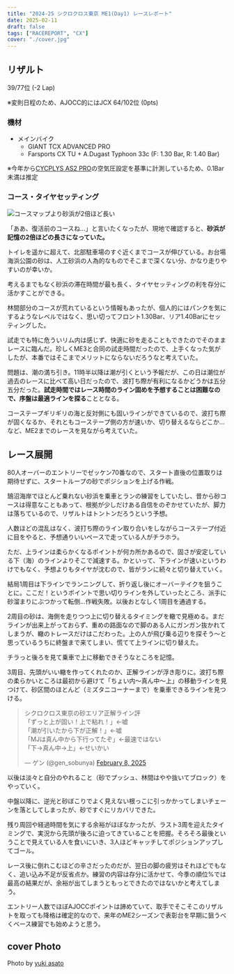```yaml
---
title: "2024-25 シクロクロス東京 ME1(Day1) レースレポート"
date: 2025-02-11
draft: false
tags: ["RACEREPORT", "CX"]
cover: "./cover.jpg"
---
```


## リザルト

39/77位 (-2 Lap)

※変則日程のため、AJOCC的にはJCX 64/102位 (0pts)

### 機材

- メインバイク
  - GIANT TCX ADVANCED PRO
  - Farsports CX TU + A.Dugast Typhoon 33c (F: 1.30 Bar, R: 1.40 Bar)

※今年から[CYCPLYS AS2 PRO](https://amzn.to/3XXh90k)の空気圧設定を基準に計測しているため、0.1Bar未満は推定

### コース・タイヤセッティング

![コースマップより砂浜が2倍ほど長い](./course.png)

「ああ、復活前のコースね…」と言いたくなったが、現地で確認すると、**砂浜が記憶の2倍ほどの長さになっていた。**

トイレを遥かに超えて、北部駐車場のすぐ近くまでコースが伸びている。お台場海浜公園の砂は、人工砂浜の人為的なものでそこまで深くない分、かなり走りやすいのが幸いか。

考えるまでもなく砂浜の滞在時間が最も長く、タイヤセッティングの利を存分に活かすことができる。

林間部分のコースが荒れているという情報もあったが、個人的にはパンクを気にするようなレベルではなく、思い切ってフロント1.30Bar、リア1.40Barにセッティングした。

試走でも特に危ういリム内は感じず、快適に砂を走ることもできたのでそのままレースに臨んだ。珍しくME3と合同の試走時間だったので、上手くなった気がしたが、本番ではそこまでメリットにならないだろうなと考えていた。

問題は、潮の満ち引き。11時半以降は潮が引くという予報だが、この日は潮位が過去のレースに比べて高い日だったので、波打ち際が有利になるかどうかは五分五分だった。**試走時間ではレース時間のライン固めを予想することは困難なので、序盤は最適ラインを探る**こととなる。

コーステープギリギリの海と反対側にも固いラインができているので、波打ち際が固くなるか、それともコーステープ側の方が速いか、切り替えるならどこか…など、ME2までのレースを見ながら考えていた。

## レース展開

80人オーバーのエントリーでゼッケン70番なので、スタート直後の位置取りは期待せずに、スタートループの砂でポジションを上げる作戦。

鵠沼海岸でほとんど乗れない砂浜を乗車とランの練習をしていたし、昔から砂コースは得意なこともあって、根拠が少しだけある自信をのぞかせていたが、脚力は落ちているので、リザルトはトントンだろうという予想。

人数ほどの混乱はなく、波打ち際のライン取り合いをしながらコーステープ付近に目をやると、予想通りいいペースで走っている人がチラホラ。

ただ、上ラインは柔らかくなるポイントが何カ所かあるので、固さが安定している下（海）のラインよりそこで減速する。かといって、下ラインが速いというわけでもなく、予想よりもタイヤが沈むので、皆がランに続々と切り替えていく。

結局1周目は下ラインでランニングして、折り返し後にオーバーテイクを狙うことに。ここだ！というポイントで思い切りラインを外していったところ、派手に砂溜まりにぶつかって転倒…作戦失敗。以後おとなしく1周目を通過する。

2周目の砂は、海側を走りつつ上に切り替えるタイミングを轍で見極める。まだラインが出来上がっておらず、重めの路面なので脚のある人にガンガン抜かれてしまうが、轍のトレースだけはこだわった。上の人が飛び乗る辺りを探そう～と思っているうちに終盤まで来てしまい、慌てて上ラインに切り替えた。

チラっと後ろを見て乗車で上に移動できそうなところを記憶。

3周目、先頭がいい轍を作ってくれたのか、正解ラインが浮き彫りに。波打ち際の柔らかいところは最初から避けて「ちょい内～真ん中～上」の移動ラインを見つけて、砂区間のほとんど（ミズタニコーナーまで）を乗車できるラインを見つける。

<blockquote class="twitter-tweet"><p lang="ja" dir="ltr">シクロクロス東京の砂エリア正解ライン評<br>「ずっと上が固い！上で粘れ！」←嘘<br>「潮が引いたから下が正解！」←嘘<br>「MJは真ん中から下行ってたぞ」←最速ではない<br>「下→真ん中→上」←せいかい</p>&mdash; ゲン (@gen_sobunya) <a href="https://twitter.com/gen_sobunya/status/1888147731618869426?ref_src=twsrc%5Etfw">February 8, 2025</a></blockquote>

以後は淡々と自分のやれること（砂でプッシュ、林間はやや抜いてブロック）をやっていく。

中盤以降に、逆光と砂ぼこりでよく見えない根っこに引っかかってしまいチェーンを落としてしまったが、砂ですぐにリカバリできた。

残り周回や経過時間を気にする余裕がほぼなかったが、ラスト3周を迎えたタイミングで、実況から先頭が後ろに迫ってきていることを把握。そろそろ最後ということで見えている人を食いにいき、3人ほどキャッチしてポジションアップしてゴール。

レース後に倒れこむほどの辛さだったのだが、翌日の脚の疲労はそれほどでもなく、追い込み不足が反省点か。練習の内容は存分に活かせて、今季の順位%では最高の結果だが、余裕が出てしまうともっとできたのではないかと考えてしまう。

エントリー人数でほぼAJOCCポイントは諦めていて、取手でそこそこのリザルトを取っても降格は確定的なので、来年のME2シーズンで表彰台を早期に狙うべくベース練習でも始めようと思う。

## cover Photo

Photo by [yuki asato](https://x.com/yuki_asato)
